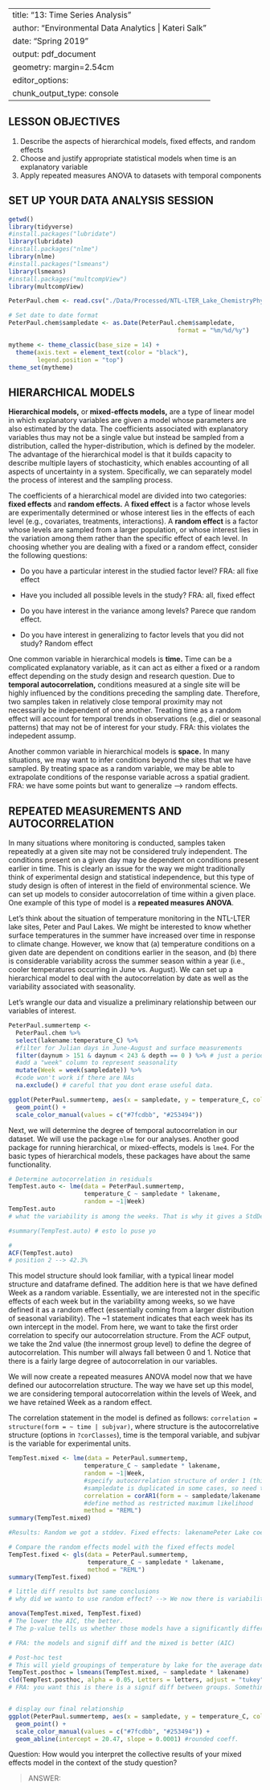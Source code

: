
---
title: "13: Time Series Analysis"
author: "Environmental Data Analytics | Kateri Salk"
date: "Spring 2019"
output: pdf_document
geometry: margin=2.54cm
editor_options: 
  chunk_output_type: console
---

## LESSON OBJECTIVES
1. Describe the aspects of hierarchical models, fixed effects, and random effects
2. Choose and justify appropriate statistical models when time is an explanatory variable
3. Apply repeated measures ANOVA to datasets with temporal components

## SET UP YOUR DATA ANALYSIS SESSION

```r
getwd()
library(tidyverse)
#install.packages("lubridate")
library(lubridate)
#install.packages("nlme")
library(nlme)
#install.packages("lsmeans")
library(lsmeans)
#install.packages("multcompView")
library(multcompView)

PeterPaul.chem <- read.csv("./Data/Processed/NTL-LTER_Lake_ChemistryPhysics_PeterPaul_Processed.csv")

# Set date to date format
PeterPaul.chem$sampledate <- as.Date(PeterPaul.chem$sampledate, 
                                               format = "%m/%d/%y")

mytheme <- theme_classic(base_size = 14) +
  theme(axis.text = element_text(color = "black"), 
        legend.position = "top")
theme_set(mytheme)

```

## HIERARCHICAL MODELS

**Hierarchical models,** or **mixed-effects models,** are a type of linear model in which explanatory variables are given a model whose parameters are also estimated by the data. The coefficients associated with explanatory variables thus may not be a single value but instead be sampled from a distribution, called the hyper-distribution, which is defined by the modeler. The advantage of the hierarchical model is that it builds capacity to describe multiple layers of stochasticity, which enables accounting of all aspects of uncertainty in a system. Specifically, we can separately model the process of interest and the sampling process. 

The coefficients of a hierarchical model are divided into two categories: **fixed effects** and **random effects.** A **fixed effect** is a factor whose levels are experimentally determined or whose interest lies in the effects of each level (e.g., covariates, treatments, interactions). A **random effect** is a factor whose levels are sampled from a larger population, or whose interest lies in the variation among them rather than the specific effect of each level. In choosing whether you are dealing with a fixed or a random effect, consider the following questions: 

  + Do you have a particular interest in the studied factor level? FRA: all fixe effect

  + Have you included all possible levels in the study? FRA: all, fixed effect
  
  + Do you have interest in the variance among levels? Parece que random effect.
  
  + Do you have interest in generalizing to factor levels that you did not study? Random effect
  
One common variable in hierarchical models is **time.** Time can be a complicated explanatory variable, as it can act as either a fixed or a random effect depending on the study design and research question. Due to **temporal autocorrelation,** conditions measured at a single site will be highly influenced by the conditions preceding the sampling date. Therefore, two samples taken in relatively close temporal proximity may not necessarily be independent of one another. Treating time as a random effect will account for temporal trends in observations (e.g., diel or seasonal patterns) that may not be of interest for your study. FRA: this violates the indepedent assump.

Another common variable in hierarchical models is **space.** In many situations, we may want to infer conditions beyond the sites that we have sampled. By treating space as a random variable, we may be able to extrapolate conditions of the response variable across a spatial gradient. FRA: we have some points but want to generalize --> random effects.

## REPEATED MEASUREMENTS AND AUTOCORRELATION

In many situations where monitoring is conducted, samples taken repeatedly at a given site may not be considered truly independent. The conditions present on a given day may be dependent on conditions present earlier in time. This is clearly an issue for the way we might traditionally think of experimental design and statistical independence, but this type of study design is often of interest in the field of environmental science. We can set up models to consider autocorrelation of time within a given place. One example of this type of model is a **repeated measures ANOVA**.

Let's think about the situation of temperature monitoring in the NTL-LTER lake sites, Peter and Paul Lakes. We might be interested to know whether surface temperatures in the summer have increased over time in response to climate change. However, we know that (a) temperature conditions on a given date are dependent on conditions earlier in the season, and (b) there is considerable variability across the summer season within a year (i.e., cooler temperatures occurring in June vs. August). We can set up a hierarchical model to deal with the autocorrelation by date as well as the variability associated with seasonality.

Let's wrangle our data and visualize a preliminary relationship between our variables of interest.
```r
PeterPaul.summertemp <- 
  PeterPaul.chem %>%
  select(lakename:temperature_C) %>%
  #filter for Julian days in June-August and surface measurements
  filter(daynum > 151 & daynum < 243 & depth == 0 ) %>% # just a period of time and just surface.
  #add a "week" column to represent seasonality
  mutate(Week = week(sampledate)) %>%
  #code won't work if there are NAs
  na.exclude() # careful that you dont erase useful data.

ggplot(PeterPaul.summertemp, aes(x = sampledate, y = temperature_C, color = lakename)) +
  geom_point() +
  scale_color_manual(values = c("#7fcdbb", "#253494"))
```

Next, we will determine the degree of temporal autocorrelation in our dataset. We will use the package `nlme` for our analyses. Another good package for running hierarchical, or mixed-effects, models is `lme4`. For the basic types of hierarchical models, these packages have about the same functionality.

```r
# Determine autocorrelation in residuals
TempTest.auto <- lme(data = PeterPaul.summertemp,
                     temperature_C ~ sampledate * lakename, 
                     random = ~1|Week)
TempTest.auto
# what the variability is among the weeks. That is why it gives a StdDev. (the random effect). Fixed effects gives coef.

#summary(TempTest.auto) # esto lo puse yo

# 
ACF(TempTest.auto)
# position 2 --> 42.3%
```
This model structure should look familiar, with a typical linear model structure and dataframe defined. The addition here is that we have defined Week as a random variable. Essentially, we are interested not in the specific effects of each week but in the variability among weeks, so we have defined it as a random effect (essentially coming from a larger distribution of seasonal variability). The ~1 statement indicates that each week has its own intercept in the model. From here, we want to take the first order correlation to specify our autocorrelation structure. From the ACF output, we take the 2nd value (the innermost group level) to define the degree of autocorrelation. This number will always fall between 0 and 1. Notice that there is a fairly large degree of autocorrelation in our variables.

We will now create a repeated measures ANOVA model now that we have defined our autocorrelation structure. The way we have set up this model, we are considering temporal autocorrelation within the levels of Week, and we have retained Week as a random effect. 

The correlation statement in the model is defined as follows: `correlation = structure(form = ~ time | subjvar)`, where structure is the autocorrelative structure (options in `?corClasses`), time is the temporal variable, and subjvar is the variable for experimental units.

```r
TempTest.mixed <- lme(data = PeterPaul.summertemp,
                     temperature_C ~ sampledate * lakename, 
                     random = ~1|Week,
                     #specify autocorrelation structure of order 1 (this is the 42.3%)
                     #sampledate is duplicated in some cases, so need to split up by lake. FRA: This is only beacuse R doesnt like  that the sample were taken the same time.
                     correlation = corAR1(form = ~ sampledate/lakename|Week, value = 0.423), # we put manually the 0.423
                     #define method as restricted maximum likelihood
                     method = "REML")
summary(TempTest.mixed)

#Results: Random we got a stddev. Fixed effects: lakenamePeter Lake coef --> no diff between lakes. The interaction is also not significant.

# Compare the random effects model with the fixed effects model
TempTest.fixed <- gls(data = PeterPaul.summertemp,
                      temperature_C ~ sampledate * lakename, 
                      method = "REML")
summary(TempTest.fixed)

# little diff results but same conclusions
# why did we wanto to use random effect? --> We now there is variability. why dont use that for our advantage.

anova(TempTest.mixed, TempTest.fixed)
# The lower the AIC, the better.
# The p-value tells us whether those models have a significantly different fit

# FRA: the models and signif diff and the mixed is better (AIC)

# Post-hoc test
# This will yield groupings of temperature by lake for the average date value
TempTest.posthoc = lsmeans(TempTest.mixed, ~ sampledate * lakename)
cld(TempTest.posthoc, alpha = 0.05, Letters = letters, adjust = "tukey")
# FRA: you want this is there is a signif diff between groups. Something about groups.


# display our final relationship
ggplot(PeterPaul.summertemp, aes(x = sampledate, y = temperature_C, color = lakename)) +
  geom_point() +
  scale_color_manual(values = c("#7fcdbb", "#253494")) +
  geom_abline(intercept = 20.47, slope = 0.0001) #rounded coeff.
```

Question: How would you interpret the collective results of your mixed effects model in the context of the study question?

> ANSWER: 
